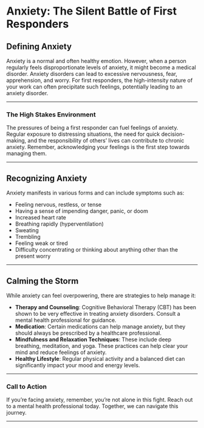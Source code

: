 
# Anxiety: The Silent Battle of First Responders

## **Defining Anxiety**

Anxiety is a normal and often healthy emotion. However, when a person regularly feels disproportionate levels of anxiety, it might become a medical disorder. Anxiety disorders can lead to excessive nervousness, fear, apprehension, and worry. For first responders, the high-intensity nature of your work can often precipitate such feelings, potentially leading to an anxiety disorder.


---

### **The High Stakes Environment**

The pressures of being a first responder can fuel feelings of anxiety. Regular exposure to distressing situations, the need for quick decision-making, and the responsibility of others' lives can contribute to chronic anxiety. Remember, acknowledging your feelings is the first step towards managing them.

---

## **Recognizing Anxiety**

Anxiety manifests in various forms and can include symptoms such as:

- Feeling nervous, restless, or tense
- Having a sense of impending danger, panic, or doom
- Increased heart rate
- Breathing rapidly (hyperventilation)
- Sweating
- Trembling
- Feeling weak or tired
- Difficulty concentrating or thinking about anything other than the present worry

---

## **Calming the Storm**

While anxiety can feel overpowering, there are strategies to help manage it:

- **Therapy and Counseling**: Cognitive Behavioral Therapy (CBT) has been shown to be very effective in treating anxiety disorders. Consult a mental health professional for guidance.
- **Medication**: Certain medications can help manage anxiety, but they should always be prescribed by a healthcare professional.
- **Mindfulness and Relaxation Techniques**: These include deep breathing, meditation, and yoga. These practices can help clear your mind and reduce feelings of anxiety.
- **Healthy Lifestyle**: Regular physical activity and a balanced diet can significantly impact your mood and energy levels.

---

### **Call to Action**

If you're facing anxiety, remember, you're not alone in this fight.  Reach out to a mental health professional today. Together, we can navigate this journey.

---
